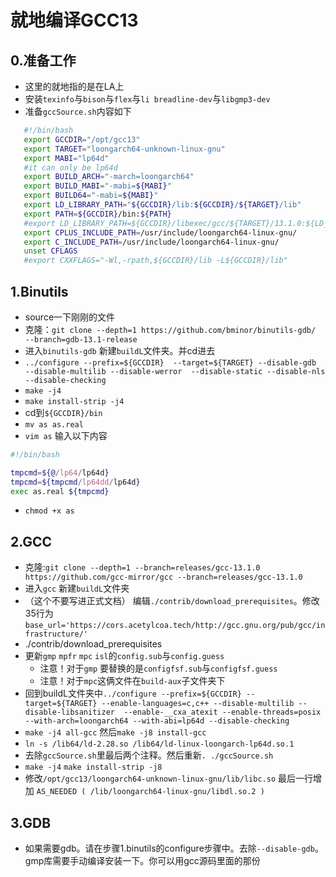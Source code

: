 # 就地编译GCC13

## 0.准备工作
*    这里的就地指的是在LA上
*    安装`texinfo`与`bison`与`flex`与`li breadline-dev`与`libgmp3-dev`
*    准备`gccSource.sh`内容如下

```sh
   #!/bin/bash
   export GCCDIR="/opt/gcc13"
   export TARGET="loongarch64-unknown-linux-gnu"
   export MABI="lp64d"
   #it can only be lp64d
   export BUILD_ARCH="-march=loongarch64"
   export BUILD_MABI="-mabi=${MABI}"
   export BUILD64="-mabi=${MABI}"
   export LD_LIBRARY_PATH="${GCCDIR}/lib:${GCCDIR}/${TARGET}/lib"
   export PATH=${GCCDIR}/bin:${PATH}
   #export LD_LIBRARY_PATH=${GCCDIR}/libexec/gcc/${TARGET}/13.1.0:${LD_LIBRARY_PATH}
   export CPLUS_INCLUDE_PATH=/usr/include/loongarch64-linux-gnu/
   export C_INCLUDE_PATH=/usr/include/loongarch64-linux-gnu/
   unset CFLAGS
   #export CXXFLAGS="-Wl,-rpath,${GCCDIR}/lib -L${GCCDIR}/lib" 
```

## 1.Binutils
*   source一下刚刚的文件
*   克隆：`git clone --depth=1 https://github.com/bminor/binutils-gdb/  --branch=gdb-13.1-release `
*   进入`binutils-gdb` 新建`buildL`文件夹。并cd进去
*   `../configure --prefix=${GCCDIR}  --target=${TARGET} --disable-gdb  --disable-multilib --disable-werror  --disable-static --disable-nls --disable-checking`  
*   `make -j4`
*   `make install-strip -j4`
*   cd到`${GCCDIR}/bin`
*   `mv as as.real`  
*   `vim as` 输入以下内容
```sh
#!/bin/bash

tmpcmd=${@/lp64/lp64d}
tmpcmd=${tmpcmd/lp64dd/lp64d}
exec as.real ${tmpcmd}
```
*   `chmod +x as`

## 2.GCC 
*   克隆:`git clone --depth=1 --branch=releases/gcc-13.1.0 https://github.com/gcc-mirror/gcc --branch=releases/gcc-13.1.0`
*   进入`gcc` 新建`buildL`文件夹
*   （这个不要写进正式文档） 编辑`./contrib/download_prerequisites`。修改35行为`base_url='https://cors.acetylcoa.tech/http://gcc.gnu.org/pub/gcc/infrastructure/'`
*   ./contrib/download_prerequisites
*   更新`gmp` `mpfr` `mpc` `isl`的`config.sub`与`config.guess`
    * 注意！对于`gmp` 要替换的是`configfsf.sub`与`configfsf.guess`
    * 注意！对于`mpc`这俩文件在`build-aux`子文件夹下
*   回到buildL文件夹中`../configure --prefix=${GCCDIR} --target=${TARGET} --enable-languages=c,c++ --disable-multilib --disable-libsanitizer  --enable-__cxa_atexit --enable-threads=posix --with-arch=loongarch64 --with-abi=lp64d --disable-checking`
*   `make -j4 all-gcc` 然后`make -j8 install-gcc`
*   `ln -s /lib64/ld-2.28.so /lib64/ld-linux-loongarch-lp64d.so.1`
*  去除`gccSource.sh`里最后两个注释。然后重新`. ./gccSource.sh`
*  `make -j4`   `make install-strip -j8`
*  修改`/opt/gcc13/loongarch64-unknown-linux-gnu/lib/libc.so` 最后一行增加  `AS_NEEDED ( /lib/loongarch64-linux-gnu/libdl.so.2 )`

## 3.GDB
*  如果需要gdb。请在步骤1.binutils的configure步骤中。去除`--disable-gdb`。gmp库需要手动编译安装一下。你可以用gcc源码里面的那份


